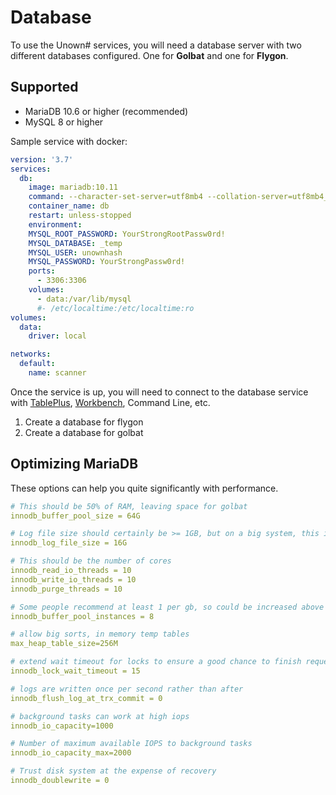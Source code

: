 # Database

To use the Unown# services, you will need a database server with two different databases configured. One for **Golbat** and one for **Flygon**.

## Supported

- MariaDB 10.6 or higher (recommended)
- MySQL 8 or higher

Sample service with docker:

```yml filename="docker-compose.yml"
version: '3.7'
services:
  db:
    image: mariadb:10.11
    command: --character-set-server=utf8mb4 --collation-server=utf8mb4_unicode_ci --default-authentication-plugin=mysql_native_password --binlog-expire-logs-seconds=86400
    container_name: db
    restart: unless-stopped
    environment:
    MYSQL_ROOT_PASSWORD: YourStrongRootPassw0rd!
    MYSQL_DATABASE: _temp
    MYSQL_USER: unownhash
    MYSQL_PASSWORD: YourStrongPassw0rd!
    ports:
      - 3306:3306
    volumes:
      - data:/var/lib/mysql
      #- /etc/localtime:/etc/localtime:ro
volumes:
  data:
    driver: local

networks:
  default:
    name: scanner
```

Once the service is up, you will need to connect to the database service with [TablePlus](https://tableplus.com/), [Workbench](https://www.mysql.com/products/workbench/), Command Line, etc.

1. Create a database for flygon
1. Create a database for golbat

## Optimizing MariaDB

These options can help you quite significantly with performance.

```yml filename="my.cnf"
# This should be 50% of RAM, leaving space for golbat
innodb_buffer_pool_size = 64G

# Log file size should certainly be >= 1GB, but on a big system, this is more appropriate
innodb_log_file_size = 16G

# This should be the number of cores
innodb_read_io_threads = 10
innodb_write_io_threads = 10
innodb_purge_threads = 10

# Some people recommend at least 1 per gb, so could be increased above
innodb_buffer_pool_instances = 8

# allow big sorts, in memory temp tables
max_heap_table_size=256M

# extend wait timeout for locks to ensure a good chance to finish requests
innodb_lock_wait_timeout = 15

# logs are written once per second rather than after
innodb_flush_log_at_trx_commit = 0

# background tasks can work at high iops
innodb_io_capacity=1000

# Number of maximum available IOPS to background tasks
innodb_io_capacity_max=2000

# Trust disk system at the expense of recovery
innodb_doublewrite = 0
```
